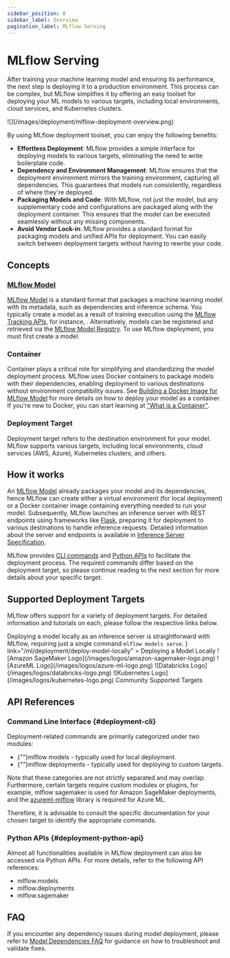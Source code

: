 ```yaml
---
sidebar_position: 0
sidebar_label: Overview
pagination_label: MLflow Serving
---
```



# MLflow Serving

After training your machine learning model and ensuring its performance, the next step is deploying it to a production environment.
This process can be complex, but MLflow simplifies it by offering an easy toolset for deploying your ML models to various targets,
including local environments, cloud services, and Kubernetes clusters.

<div className="center-div" style={{ width: "90%" }}>
  ![](/images/deployment/mlflow-deployment-overview.png)
</div>

By using MLflow deployment toolset, you can enjoy the following benefits:

- **Effortless Deployment**: MLflow provides a simple interface for deploying models to various targets, eliminating the need to write boilerplate code.
- **Dependency and Environment Management**: MLflow ensures that the deployment environment mirrors the training environment, capturing all dependencies.
  This guarantees that models run consistently, regardless of where they're deployed.
- **Packaging Models and Code**: With MLflow, not just the model, but any supplementary code and configurations are packaged along with the deployment container.
  This ensures that the model can be executed seamlessly without any missing components.
- **Avoid Vendor Lock-in**: MLflow provides a standard format for packaging models and unified APIs for deployment. You can easily switch between
  deployment targets without having to rewrite your code.

## Concepts

### [MLflow Model](/ml/model)

[MLflow Model](/ml/model) is a standard format that packages a machine learning model with its metadata, such as dependencies and inference schema.
You typically create a model as a result of training execution using the [MLflow Tracking APIs](/ml/tracking), for instance, <APILink fn="mlflow.pyfunc.log_model" />.
Alternatively, models can be registered and retrieved via the [MLflow Model Registry](/ml/model-registry).
To use MLflow deployment, you must first create a model.

### Container

Container plays a critical role for simplifying and standardizing the model deployment process. MLflow uses Docker containers to package models with
their dependencies, enabling deployment to various destinations without environment compatibility issues. See
[Building a Docker Image for MLflow Model](/ml/deployment/deploy-model-to-kubernetes#build-docker-for-deployment) for more details on how
to deploy your model as a container. If you're new to Docker, you can start learning at ["What is a Container"](https://www.docker.com/resources/what-container).

### Deployment Target

Deployment target refers to the destination environment for your model. MLflow supports various targets, including local environments,
cloud services (AWS, Azure), Kubernetes clusters, and others.

## How it works

An [MLflow Model](/ml/model) already packages your model and its dependencies, hence MLflow can create either a virtual environment (for local deployment)
or a Docker container image containing everything needed to run your model. Subsequently, MLflow launches an inference server with REST endpoints using
frameworks like [Flask](https://flask.palletsprojects.com/en/1.1.x), preparing it for deployment to various destinations to handle inference requests.
Detailed information about the server and endpoints is available in [Inference Server Specification](/ml/deployment/deploy-model-locally#local-inference-server-spec).

MLflow provides [CLI commands](#deployment-cli) and [Python APIs](#deployment-python-api) to facilitate the deployment process.
The required commands differ based on the deployment target, so please continue reading to the next section for more details about your specific target.

## Supported Deployment Targets

MLflow offers support for a variety of deployment targets. For detailed information and tutorials on each, please follow the respective links below.

<CardGroup>
  <LogoCard
    description={
      <>
        Deploying a model locally as an inference server is straightforward with MLflow, requiring just a single command <code>mlflow models serve</code>.
      </>
    }
    link="/ml/deployment/deploy-model-locally"
  >
    <span>Deploying a Model Locally</span>
  </LogoCard>
  <LogoCard description="Amazon SageMaker is a fully managed service for scaling ML inference containers. MLflow simplifies the deployment process with easy-to-use commands, eliminating the need to write container definitions." link="/ml/deployment/deploy-model-to-sagemaker">
    <span>![Amazon SageMaker Logo](/images/logos/amazon-sagemaker-logo.png)</span>
  </LogoCard>
  <LogoCard description="MLflow integrates seamlessly with Azure ML. You can deploy MLflow Model to the Azure ML managed online/batch endpoints, or to Azure Container Instances (ACI) / Azure Kubernetes Service (AKS)." link="https://learn.microsoft.com/en-us/azure/machine-learning/how-to-deploy-mlflow-models">
    <span>![AzureML Logo](/images/logos/azure-ml-logo.png)</span>
  </LogoCard>
  <LogoCard description="Databricks Model Serving offers a fully managed service for serving MLflow models at scale, with added benefits of performance optimizations and monitoring capabilities." link="https://docs.databricks.com/en/mlflow/models.html">
    <span>![Databricks Logo](/images/logos/databricks-logo.png)</span>
  </LogoCard>
  <LogoCard description="MLflow Deployment integrates with Kubernetes-native ML serving frameworks such as Seldon Core and KServe (formerly KFServing)." link="/ml/deployment/deploy-model-to-kubernetes">
    <span>![Kubernetes Logo](/images/logos/kubernetes-logo.png)</span>
  </LogoCard>
  <LogoCard description="MLflow also supports more deployment targets such as Ray Serve, Redis AI, Torch Serve, Oracle Cloud Infrastructure (OCI), through community-supported plugins." link="/ml/plugins">
    <span>Community Supported Targets</span>
  </LogoCard>
</CardGroup>

## API References

### Command Line Interface \{#deployment-cli}

Deployment-related commands are primarily categorized under two modules:

- {""}<Link to="/api_reference/cli.html#mlflow-models" target="_blank">mlflow models</Link> - typically used for local deployment.
- {""}<Link to="/api_reference/cli.html#mlflow-deployments" target="_blank">mlflow deployments</Link> - typically used for deploying to custom targets.

Note that these categories are not strictly separated and may overlap. Furthermore, certain targets require
custom modules or plugins, for example, <Link to="/api_reference/cli.html#mlflow-sagemaker" target="_blank">mlflow sagemaker</Link> is used for Amazon
SageMaker deployments, and the [azureml-mlflow](https://pypi.org/project/azureml-mlflow) library is required for Azure ML.

Therefore, it is advisable to consult the specific documentation for your chosen target to identify the appropriate commands.

### Python APIs \{#deployment-python-api}

Almost all functionalities available in MLflow deployment can also be accessed via Python APIs. For more details, refer to the following API references:

- <APILink fn="mlflow.models">mlflow.models</APILink>
- <APILink fn="mlflow.deployments">mlflow.deployments</APILink>
- <APILink fn="mlflow.sagemaker">mlflow.sagemaker</APILink>

## FAQ

If you encounter any dependency issues during model deployment, please refer to [Model Dependencies FAQ](/ml/model/dependencies/#model-dependencies-troubleshooting)
for guidance on how to troubleshoot and validate fixes.
